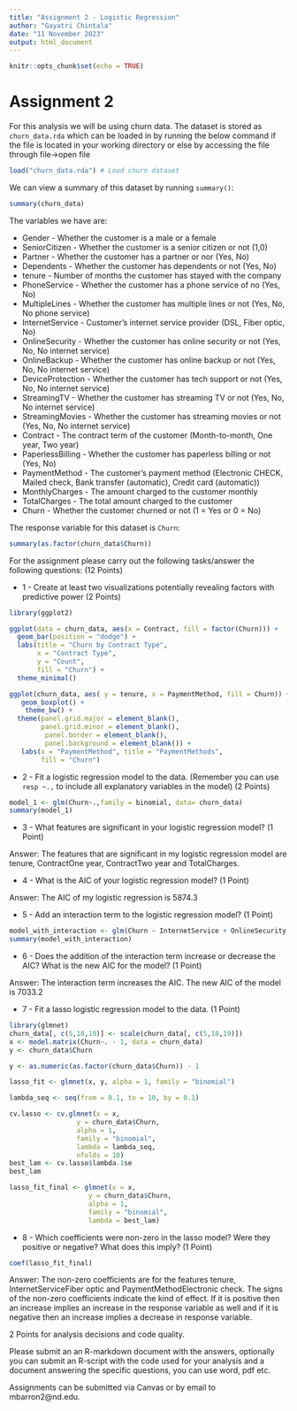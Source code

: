 ---
title: "Assignment 2 - Logistic Regression"
author: "Gayatri Chintala"
date: "11 November 2023"
output: html_document
---

```{r setup, include=FALSE}
knitr::opts_chunk$set(echo = TRUE)
```

# Assignment 2

For this analysis we will be using churn data. The dataset is stored as `churn_data.rda` which can be loaded in by running the below command if the file is located in your working directory or else by accessing the file through file->open file

```{r Load Data 2}
load("churn_data.rda") # Load churn dataset
```

We can view a summary of this dataset by running `summary()`:

```{r}
summary(churn_data)
```

The variables we have are:

* Gender - Whether the customer is a male or a female
* SeniorCitizen - Whether the customer is a senior citizen or not (1,0)
* Partner - Whether the customer has a partner or nor (Yes, No)
* Dependents - Whether the customer has dependents or not (Yes, No)
* tenure - Number of months the customer has stayed with the company
* PhoneService - Whether the customer has a phone service of no (Yes, No)
* MultipleLines - Whether the customer has multiple lines or not (Yes, No, No phone service)
* InternetService - Customer's internet service provider (DSL, Fiber optic, No)
* OnlineSecurity - Whether the customer has online security or not (Yes, No, No internet service)
* OnlineBackup - Whether the customer has online backup or not (Yes, No, No internet service)
* DeviceProtection - Whether the customer has tech support or not (Yes, No, No internet service)
* StreamingTV - Whether the customer has streaming TV or not (Yes, No, No internet service)
* StreamingMovies - Whether the customer has streaming movies or not (Yes, No, No internet service)
* Contract - The contract term of the customer (Month-to-month, One year, Two year)
* PaperlessBilling - Whether the customer has paperless billing or not (Yes, No)
* PaymentMethod - The customer's payment method (Electronic CHECK, Mailed check, Bank transfer (automatic), Credit card (automatic))
* MonthlyCharges - The amount charged to the customer monthly
* TotalCharges - The total amount charged to the customer
* Churn - Whether the customer churned or not (1 = Yes or 0 = No)


The response variable for this dataset is `Churn`:

```{r}
summary(as.factor(churn_data$Churn))
```


For the assignment please carry out the following tasks/answer the following questions: (12 Points)


* 1 - Create at least two visualizations potentially revealing factors with predictive power (2 Points)
```{r}
library(ggplot2)

ggplot(data = churn_data, aes(x = Contract, fill = factor(Churn))) +
  geom_bar(position = "dodge") +
  labs(title = "Churn by Contract Type",
       x = "Contract Type",
       y = "Count",
       fill = "Churn") +
  theme_minimal()
```
```{r}
ggplot(churn_data, aes( y = tenure, x = PaymentMethod, fill = Churn)) +
   geom_boxplot() + 
    theme_bw() + 
  theme(panel.grid.major = element_blank(),
        panel.grid.minor = element_blank(), 
         panel.border = element_blank(),
         panel.background = element_blank()) + 
   labs(x = "PaymentMethod", title = "PaymentMethods",
        fill = "Churn") 
```


* 2 - Fit a logistic regression model to the data. (Remember you can use `resp ~.,` to include all explanatory variables in the model) (2 Points)
```{r}
model_1 <- glm(Churn~.,family = binomial, data= churn_data) 
summary(model_1)
```

* 3 - What features are significant in your logistic regression model? (1 Point)

Answer: The features that are significant in my logistic regression model are tenure, ContractOne year, ContractTwo year and TotalCharges.


* 4 - What is the AIC of your logistic regression model?  (1 Point)

Answer: The AIC of my logistic regression is 5874.3

* 5 - Add an interaction term to the logistic regression model? (1 Point)

```{r}
model_with_interaction <- glm(Churn ~ InternetService + OnlineSecurity + InternetService:OnlineSecurity, family = binomial, data = churn_data)
summary(model_with_interaction)
```


* 6 - Does the addition of the interaction term increase or decrease the AIC? What is the new AIC for the model? (1 Point)

Answer: The interaction term increases the AIC. The new AIC of the model is 7033.2

* 7 - Fit a lasso logistic regression model to the data. (1 Point)

```{r}
library(glmnet)
churn_data[, c(5,18,19)] <- scale(churn_data[, c(5,18,19)])
x <- model.matrix(Churn~. - 1, data = churn_data)
y <- churn_data$Churn

y <- as.numeric(as.factor(churn_data$Churn)) - 1

lasso_fit <- glmnet(x, y, alpha = 1, family = "binomial")

lambda_seq <- seq(from = 0.1, to = 10, by = 0.1)

cv.lasso <- cv.glmnet(x = x, 
                 y = churn_data$Churn, 
                 alpha = 1, 
                 family = "binomial", 
                 lambda = lambda_seq, 
                 nfolds = 10)
best_lam <- cv.lasso$lambda.1se
best_lam

lasso_fit_final <- glmnet(x = x, 
                    y = churn_data$Churn, 
                    alpha = 1, 
                    family = "binomial", 
                    lambda = best_lam) 
```

* 8 - Which coefficients were non-zero in the lasso model? Were they positive or negative? What does this imply? (1 Point)

```{r}
coef(lasso_fit_final)
```
Answer: The non-zero coefficients are for the features tenure, InternetServiceFiber optic and PaymentMethodElectronic check. The signs of the non-zero coefficients indicate the kind of effect. If it is positive then an increase implies an increase in the response variable as well and if it is negative then an increase implies a decrease in response variable. 

2 Points for analysis decisions and code quality.

Please submit an an R-markdown document with the answers, optionally you can submit an R-script with the code used for your analysis and a document answering the specific questions, you can use word, pdf etc.

Assignments can be submitted via Canvas or by email to mbarron2@nd.edu. 

